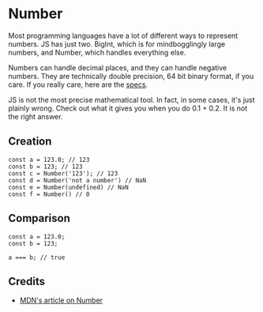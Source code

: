 # Number

Most programming languages have a lot of different ways to represent numbers. JS has just two.
BigInt, which is for mindbogglingly large numbers, and Number, which handles everything else.

Numbers can handle decimal places, and they can handle negative numbers. They are technically
double precision, 64 bit binary format, if you care. If you really care, here are the [specs][specs].

JS is not the most precise mathematical tool. In fact, in some cases, it's just plainly wrong.
Check out what it gives you when you do 0.1 + 0.2. It is not the right answer.

## Creation

```JS
const a = 123.0; // 123
const b = 123; // 123
const c = Number('123'); // 123
const d = Number('not a number') // NaN
const e = Number(undefined) // NaN
const f = Number() // 0
```

## Comparison

```JS
const a = 123.0;
const b = 123;

a === b; // true
```

## Credits

- [MDN's article on Number][mdn]

[specs]: https://en.wikipedia.org/wiki/Floating-point_arithmetic
[mdn]: https://developer.mozilla.org/en-US/docs/Web/JavaScript/Reference/Global_Objects/Number
